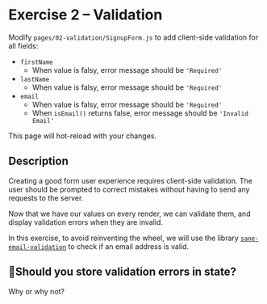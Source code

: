 
# Exercise 2 – Validation

Modify `pages/02-validation/SignupForm.js` to add client-side validation for all fields:

- `firstName`
  - When value is falsy, error message should be `'Required'`
- `lastName`
  - When value is falsy, error message should be `'Required'`
- `email`
  - When value is falsy, error message should be `'Required'`
  - When `isEmail()` returns false, error message should be `'Invalid Email'`

This page will hot-reload with your changes.

<SignupForm />

## Description

Creating a good form user experience requires client-side validation. The user should be prompted to correct mistakes without having to send any requests to the server.

Now that we have our values on every render, we can validate them, and display validation errors when they are invalid.

In this exercise, to avoid reinventing the wheel, we will use the library [`sane-email-validation`](https://github.com/scottgonzalez/sane-email-validation) to check if an email address is valid.

## 🤔Should you store validation errors in state?

Why or why not?

